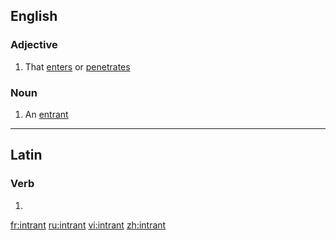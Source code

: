 ==English==

===Adjective===
{{en-adj}}

#{{rare}} That [[enter]]s or [[penetrate]]s

===Noun===
{{en-noun}}

#{{rare}} An [[entrant]]

----

==Latin==

===Verb===
{{la-verb-form|intrant}}

# {{conjugation of|intro|intrō|3|p|pres|act|ind|lang=la}}{{la-conj-form-gloss|intro|3|p|pres|act|ind}}

[[fr:intrant]]
[[ru:intrant]]
[[vi:intrant]]
[[zh:intrant]]